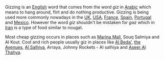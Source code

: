 Gizzing is an [[English]] word that comes from the word ''giz'' in [[Arabic]] which means to hang around, flirt and do nothing productive. Gizzing is being used more commonly nowadays in the [[UK]], [[USA]], [[France]], [[Spain]], [[Portugal]] and [[Mexico]]. However the word ''giz'' shouldn't be mistaken for ''gaz'' which in [[Iran]] is a type of food similar to nougat. 

Most cheap gizzing occurs in places such as [[Marina Mall]], Souq Salmiya and Al Kout. Cool and rich people usually giz in places like [[Al Beda']], [[the Avenues]], [[Al Salhiya]], Arraya, Johnny Rockets - Al salhiya and [[Aseer Al Thahya]].